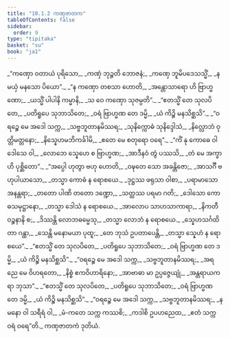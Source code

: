 ```yaml
---
title: "10.1.2 ကဏှဇာတက"
tableOfContents: false
sidebar:
  order: 9
type: "tipitaka"
basket: "su"
book: "ja1"
---
```



<DynamicBreadcrumb />

<Division number="11" book="ja1">

<Paragraph number="1920" type="verses" book="ja1">
_“ကဏှော ဝတာယံ ပုရိသော,_  
_ကဏှံ ဘုဉ္ဇတိ ဘောဇနံ;_  
_ကဏှေ ဘူမိပဒေသသ္မိံ,_  
_န မယှံ မနသော ပိယော”._  

</Paragraph>

</Division>
<Division number="12" book="ja1">

<Paragraph number="1921" type="verses" book="ja1">
_“န ကဏှော တစသာ ဟောတိ,_  
_အန္တောသာရော ဟိ ဗြာဟ္မဏော;_  
_ယသ္မိံ ပါပါနိ ကမ္မာနိ,_  
_သ ဝေ ကဏှော သုဇမ္ပတိ”._  

</Paragraph>

</Division>
<Division number="13" book="ja1">

<Paragraph number="1922" type="verses" book="ja1">
_“ဧတသ္မိံ တေ သုလပိတေ,_  
_ပတိရူပေ သုဘာသိတေ;_  
_ဝရံ ဗြာဟ္မဏ တေ ဒမ္မိ,_  
_ယံ ကိဉ္စိ မနသိစ္ဆသိ”._  

</Paragraph>

</Division>
<Division number="14" book="ja1">

<Paragraph number="1923" type="verses" book="ja1">
_“ဝရဉ္စေ မေ အဒေါ သက္က,_  
_သဗ္ဗဘူတာနမိဿရ;_  
_သုနိက္ကောဓံ သုနိဒ္ဒေါသံ,_  
_နိလ္လောဘံ ဝုတ္တိမတ္တနော;_  
_နိသ္နေဟမဘိကင်္ခါမိ,_  
_ဧတေ မေ စတုရော ဝရေ”._  

</Paragraph>

</Division>
<Division number="15" book="ja1">

<Paragraph number="1924" type="verses" book="ja1">
_“ကိံ နု ကောဓေ ဝါ ဒေါသေ ဝါ,_  
_လောဘေ သ္နေဟေ စ ဗြာဟ္မဏ;_  
_အာဒီနဝံ တွံ ပဿသိ,_  
_တံ မေ အက္ခာဟိ ပုစ္ဆိတော”._  

</Paragraph>

</Division>
<Division number="16" book="ja1">

<Paragraph number="1925" type="verses" book="ja1">
_“အပ္ပေါ ဟုတွာ ဗဟု ဟောတိ,_  
_ဝဍ္ဎတေ သော အခန္တိဇော;_  
_အာသင်္ဂီ ဗဟုပါယာသော,_  
_တသ္မာ ကောဓံ န ရောစယေ._  

</Paragraph>

</Division>
<Division number="17" book="ja1">

<Paragraph number="1926" type="verses" book="ja1">
_ဒုဋ္ဌဿ ဖရုသာ ဝါစာ,_  
_ပရာမာသော အနန္တရာ;_  
_တတော ပါဏိ တတော ဒဏ္ဍော,_  
_သတ္ထဿ ပရမာ ဂတိ;_  
_ဒေါသော ကောဓသမုဋ္ဌာနော,_  
_တသ္မာ ဒေါသံ န ရောစယေ._  

</Paragraph>

</Division>
<Division number="18" book="ja1">

<Paragraph number="1927" type="verses" book="ja1">
_အာလောပ သာဟသာကာရာ,_  
_နိကတီ ဝဉ္စနာနိ စ;_  
_ဒိဿန္တိ လောဘဓမ္မေသု,_  
_တသ္မာ လောဘံ န ရောစယေ._  

</Paragraph>

</Division>
<Division number="19" book="ja1">

<Paragraph number="1928" type="verses" book="ja1">
_သ္နေဟသင်္ဂထိတာ ဂန္ထာ,_  
_သေန္တိ မနောမယာ ပုထူ;_  
_တေ ဘုသံ ဥပတာပေန္တိ,_  
_တသ္မာ သ္နေဟံ န ရောစယေ”._  

</Paragraph>

</Division>
<Division number="20" book="ja1">

<Paragraph number="1929" type="verses" book="ja1">
_“ဧတသ္မိံ တေ သုလပိတေ,_  
_ပတိရူပေ သုဘာသိတေ;_  
_ဝရံ ဗြာဟ္မဏ တေ ဒမ္မိ,_  
_ယံ ကိဉ္စိ မနသိစ္ဆသိ”._  

</Paragraph>

</Division>
<Division number="21" book="ja1">

<Paragraph number="1930" type="verses" book="ja1">
_“ဝရဉ္စေ မေ အဒေါ သက္က,_  
_သဗ္ဗဘူတာနမိဿရ;_  
_အရညေ မေ ဝိဟရတော,_  
_နိစ္စံ ဧကဝိဟာရိနော;_  
_အာဗာဓာ မာ ဥပ္ပဇ္ဇေယျုံ,_  
_အန္တရာယကရာ ဘုသာ”._  

</Paragraph>

</Division>
<Division number="22" book="ja1">

<Paragraph number="1931" type="verses" book="ja1">
_“ဧတသ္မိံ တေ သုလပိတေ,_  
_ပတိရူပေ သုဘာသိတေ;_  
_ဝရံ ဗြာဟ္မဏ တေ ဒမ္မိ,_  
_ယံ ကိဉ္စိ မနသိစ္ဆသိ”._  

</Paragraph>

</Division>
<Division number="23" book="ja1">

<Paragraph number="1932" type="verses" book="ja1">
_“ဝရဉ္စေ မေ အဒေါ သက္က,_  
_သဗ္ဗဘူတာနမိဿရ;_  
_န မနော ဝါ သရီရံ ဝါ,_  
_မံ-ကတေ သက္က ကဿစိ;_  
_ကဒါစိ ဥပဟညေထ,_  
_ဧတံ သက္က ဝရံ ဝရေ”တိ._  


</Paragraph>
</Division>

<Paragraph number="1933" type="center" book="ja1">
ကဏှဇာတကံ ဒုတိယံ.
</Paragraph>